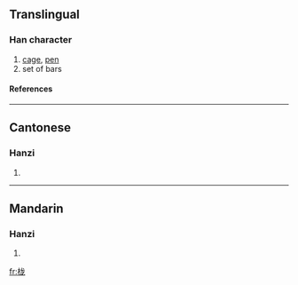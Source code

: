 {{see|櫳}}

==Translingual==
===Han character===
{{Han char|rn=75|rad=木|as=05|sn=9|four=|canj=木戈大心 (DIKP)}}
# [[cage]], [[pen]]
# set of bars
====References====
{{Han ref|kx=0521.121|hdz=21180.060|uh=680A|ud=26634}}

----
==Cantonese==
===Hanzi===
{{yue-hanzi|jyut=|y=lung4}}
# {{defn|Cantonese}}

----
==Mandarin==
===Hanzi===
{{cmn-hanzi|tra=櫳|pin=[[láo]] (lao2), [[lóng]] (long2), [[yuè]] (yue4)|wg=lao<sup>2</sup>, lung<sup>2</sup>, yüeh<sup>4</sup>}}
# {{defn|Mandarin}}

[[fr:栊]]